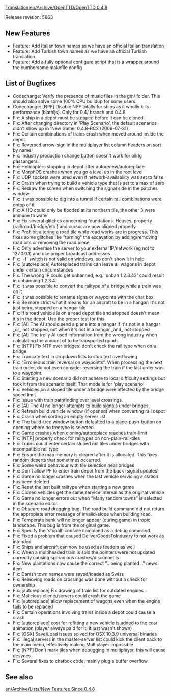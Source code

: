 [[Translation:en/Archive/OpenTTD/OpenTTD 0.4.8]]


{{en/Archive/OpenTTD/NaviPrevNext|prev=en/Archive/OpenTTD/OpenTTD 0.4.7|next=en/Archive/OpenTTD/OpenTTD 0.5.0|date=16 August 2006}}

Release revision: 5863

==New Features==
*Feature: Add Italian town names as we have an official Italian translation
*Feature: Add Turkish town names as we have an official Turkish translation
*Feature: Add a fully optional configure script that is a wrapper around the cumbersome makefile.config

==List of Bugfixes==
*Codechange: Verify the presence of music files in the gm/ folder. This should also solve some 100% CPU buildup for some users.
*Codechange: [NPF] Disable NPF totally for ships as it wholly kills performance (blathijs). Only for 0.4/ branch and 0.4.8.
*Fix: A ship in a depot must be stopped before it can be cloned.
*Fix: After changing directory in 'Play Scenario', the default scenarios didn't show up in 'New Game' 0.4.8-RC2 (2006-07-31)
*Fix: Certain combinations of trains crash when moved around inside the depot.
*Fix: Reversed arrow-sign in the multiplayer list column headers on sort by name
*Fix: Industry production change button doesn't work for oilrig passangers.
*Fix: Helicopters stopping in depot after autorenew/autoreplace
*Fix: MorphOS crashes when you go a level up in the root level
*Fix: UDP sockets were used even if network-availability was set to false
*Fix: Crash when trying to build a vehicle type that is set to a max of zero
*Fix: Redraw the screen when switching the signal side in the patches window
*Fix: It was possible to dig into a tunnel if certain rail combinations were ontop of it
*Fix: A HQ could only be flooded at its northern tile, the other 3 were immune to water
*Fix: Fix several glitches concerning foundations. Houses, property (rail/road/bridge/etc.) and cursor are now aligned properly
*Fix: Prohibit altering a road tile while road works are in progress. This fixes some glitches like "turning" the excavation by adding/removing road bits or removing the road piece
*Fix: Only advertise the server to your external IP/network (eg not to 127.0.0.1) and use proper broadcast addresses
*Fix: '-f' switch is not valid on windows, so don't show it in help
*Fix: [autoreplace] Autoreplaced trains can leave all wagons in depot under certain circumstances
*Fix: The wrong IP could get unbanned, e.g. 'unban 1.2.3.42' could result in unbanning 1.2.3.4
*Fix: It was possible to convert the railtype of a bridge while a train was on it
*Fix: It was possible to rename signs or waypoints with the chat box
*Fix: Be more strict what it means for an aircraft to be in a hangar: It's not just being stopped on a hangar tile
*Fix: If a road vehicle is on a road depot tile and stopped doesn't mean it's in the depot. Use the proper test for this
*Fix: [AI] The AI should send a plane into a hangar if it's not in a hangar _or_ not stopped, not when it's not in a hangar _and_ not stopped
*Fix: [AI] The trolly AI used information from the wrong industry when calculating the amount of to be transported goods
*Fix: [NTP] Fix NTP over bridges: don't check the rail type when on a bridge
*Fix: Truncate text in dropdown lists to stop text overflowing.
*Fix: "Erroneous train reversal on waypoints". When processing the next train order, do not even consider reversing the train if the last order was to a waypoint.
*Fix: Starting a new scenario did not adhere to local difficulty settings but took it from the scenario itself. That mode is for 'play scenario'
*Fix: Vehicles on a sloped tile under a bridge were affected by the bridge speed limit
*Fix: Issue with train pathfinding over level crossings.
*Fix: [AI] The AI no longer attempts to build signals under bridges.
*Fix: Refresh build vehicle window (if opened) when converting rail depot
*Fix: Crash when sorting an empty server list.
*Fix: The build-tree window button defaulted to a place-push-button on opening where no treetype is selected.
*Fix: Game crashes when cloning/autoreplace reaches train-limit
*Fix: [NTP] properly check for railtypes on non-plain-rail-tiles
*Fix: Trains could enter certain sloped rail tiles under bridges with incompatible rail type
*Fix: Ensure the map memory is cleared after it is allocated. This fixes random deserts that sometimes occurred.
*Fix: Some weird behaviour with tile selection near bridges
*Fix: Don't allow PF to enter train depot from the back (signal updates)
*Fix: Game no longer crashes when the last vehicle servicing a station has been deleted
*Fix: Reset the last built railtype when starting a new game
*Fix: Cloned vehicles get the same service interval as the original vehicle
*Fix: Game no longer errors out when "Many random towns" is selected in the scenario editor.
*Fix: Obscure road dragging bug. The road build command did not return the appropiate error message of invalid-slope when building road.
*Fix: Temperate bank will no longer appear (during game) in tropic landscape. This bug is from the original game.
*Fix: Specify the 'stopall' console command as a debug command.
*Fix: Fixed a problem that caused DeliverGoodsToIndustry to not work as intended
*Fix: Ships and aircraft can now be used as feeders as well
*Fix: When a multiheaded train is sold the pointers were not updated correctly causing sporadious crashes/disconnects.
*Fix: New plantations now cause the correct ".. being planted .." news item
*Fix: Danish town names were saved/loaded as Swiss
*Fix: Removing roads on crossings was done without a check for ownership
*Fix: [autoreplace] Fix drawing of train list for outdated engines
*Fix: Malicious clients/servers could crash the game
*Fix: [autoreplace] allow replacement of wagons even when the engine fails to be replaced
*Fix: Certain operations involving trains inside a depot could cause a crash
*Fix: [autoreplace] cost for refitting a new vehicle is added to the cost animation (player always paid for it, it just wasn't shown)
*Fix: [OSX] Save/Load issues solved for OSX 10.3.9 universal binaries
*Fix: Illegal servers in the master-server list could kick the client back to the main menu, effectively making Multiplayer impossible
*Fix: [NPF] Don't mark tiles when debugging in multiplayer, this will cause desyncs
*Fix: Several fixes to chatbox code, mainly plug a buffer overflow

==See also==
[[en/Archive/Lists/New Features Since 0.4.8]]